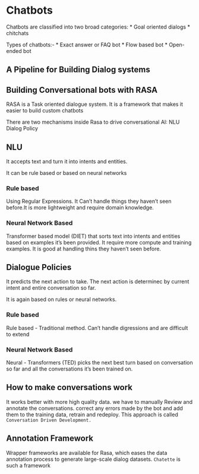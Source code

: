 # Chatbots
Chatbots are classified into two broad categories: 
    * Goal oriented dialogs
    * chitchats

Types of chatbots:-
* Exact answer or FAQ bot
* Flow based bot
* Open-ended bot


## A Pipeline for Building Dialog systems
[](/Images/dialog_system.png)


## Building Conversational bots with RASA

RASA is a Task oriented dialogue system. It is a framework that makes it easier to build custom chatbots

There are two mechanisms inside Rasa to drive conversational AI:
NLU
Dialog Policy

## NLU
It accepts text and turn it into intents and entities.

It can be rule based or based on neural networks

### Rule based
Using Regular Expressions.
It Can't handle things they haven't seen before.It is more lightweight and require domain knowledge.

### Neural Network Based
Transformer based model (DIET) that sorts text into intents and entities based on examples it's been provided. It require more compute and training examples. It is good at handling thins they haven't seen before.

## Dialogue Policies
It predicts the next action to take. The next action is determinec by current intent and entire conversation so far.

It is again based on rules or neural networks.

### Rule based
Rule based - Traditional method. Can't handle digressions and are difficult to extend

### Neural Network Based
Neural - Transformers (TED) picks the next best turn based on conversation so far and all the conversations it's been trained on.

## How to make conversations work
It works better with more high quality data.
we have to manually Review and annotate the conversations. correct any errors made by the bot and add them to the training data, retrain and redeploy.
This approach is called `Conversation Driven Development.`


## Annotation Framework
Wrapper frameworks are available for Rasa, which eases the data annotation process to generate large-scale dialog datasets. `Chatette` is such a framework
